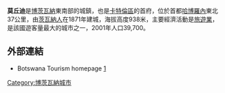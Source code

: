 <!-- Infobox begins -->
{{Infobox settlement
|official_name          = 莫丘迪
|other_name             =
|native_name            =  <!-- for cities whose native name is not in English -->
|nickname               =
|settlement_type        = Village
|motto                  =
|image_skyline          = Mochudi.jpg
|imagesize              =
|image_caption          = 
|image_flag             =
|flag_size              =
|image_seal             =
|seal_size              =
|image_shield           =
|shield_size            =
|city_logo              =
|citylogo_size          =
|image_map              =
|mapsize                =
|map_caption            = 
|image_map1             = BW-Mochudi.png
|mapsize1               =
|map_caption1           =
|image_dot_map          =
|dot_mapsize            =
|dot_map_caption        =
|dot_x =  |dot_y =
|pushpin_map            =Botswana <!-- the name of a location map as per http://en.wikipedia.org/wiki/Template:Location_map -->
|pushpin_label_position = <!-- the position of the pushpin label: left, right, top, bottom, none -->
|pushpin_map_caption    =
|pushpin_mapsize        =
|coordinates_region     = BW
|subdivision_type       = 國家
|subdivision_name       = {{flag|Botswana}}
|subdivision_type1      = 區
|subdivision_name1      = [[卡特倫區|卡特倫區]]
|subdivision_type2      =
|subdivision_name2      =
|subdivision_type3      =
|subdivision_name3      =
|subdivision_type4      =
|subdivision_name4      =
|government_footnotes   =
|government_type        =
|leader_title           =
|leader_name            =
|leader_title1          =  <!-- for places with, say, both a mayor and a city manager -->
|leader_name1           =
|leader_title2          =
|leader_name2           =
|leader_title3          =
|leader_name3           =
|leader_title4          =
|leader_name4           =
|established_title      = 
|established_date       = 1871
|established_title2     =  <!-- Incorporated (town) -->
|established_date2      =
|established_title3     =  <!-- Incorporated (city) -->
|established_date3      =
|area_magnitude         =
|unit_pref                = <!--Enter: Imperial, if Imperial (metric) is desired-->
|area_footnotes           =
|area_total_km2           = <!-- ALL fields dealing with a measurements are subject to automatic unit conversion-->
|area_land_km2            = <!--See table @ Template:Infobox Settlement for details on automatic unit conversion-->
|area_water_km2           =
|area_total_sq_mi         =
|area_land_sq_mi          =
|area_water_sq_mi         =
|area_water_percent       =
|area_urban_km2           =
|area_urban_sq_mi         =
|area_metro_km2           =
|area_metro_sq_mi         =
|population_as_of               =
|population_footnotes           =
|population_note                =
|population_total               = 39700
|population_density_km2         =
|population_density_sq_mi       =
|population_metro               =
|population_density_metro_km2   =
|population_density_metro_sq_mi =
|population_urban               =
|population_density_urban_km2   =
|population_density_urban_sq_mi =
|population_blank1_title        =
|population_blank1              =
|population_density_blank1_km2 =
|population_density_blank1_sq_mi =
|timezone               =  GMT +2
|utc_offset             =
|timezone_DST           =
|utc_offset_DST         =
|latd=24 |latm=25 |latNS=S
|longd=26 |longm=09 |longEW=E
|elevation_footnotes    =  <!--for references: use <ref> tags-->
|elevation_m            = 938
|elevation_ft           =
|postal_code_type       =  <!-- enter ZIP code, Postcode, Post code, Postal code... -->
|postal_code            =
|area_code              =
|blank_name             =
|blank_info             =
|blank1_name            =
|blank1_info            =
|website                =
|footnotes              =
}} <!-- Infobox ends -->

'''莫丘迪'''是[[博茨瓦納|博茨瓦納]]東南部的城鎮，也是[[卡特倫區|卡特倫區]]的首府，位於首都[[哈博羅內|哈博羅內]]東北37公里，由[[茨瓦納人|茨瓦納人]]在1871年建城，海拔高度938米，主要經濟活動是[[旅遊業|旅遊業]]，是該國遊客量最大的城市之一，2001年人口39,700。

==外部連結==
* Botswana Tourism homepage [https://web.archive.org/web/20080705143931/http://www.botswana-tourism.gov.bw/]

{{Coord|24|25|S|26|09|E|region:BW_type:city|display=title}}

[[Category:博茨瓦納城市|Category:博茨瓦納城市]]
